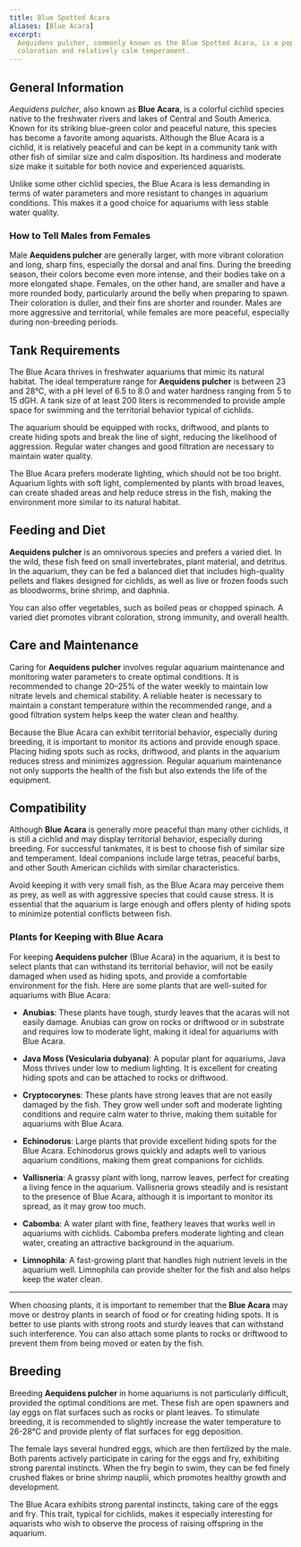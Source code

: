 ```yaml
---
title: Blue Spotted Acara
aliases: [Blue Acara]
excerpt:
  Aequidens pulcher, commonly known as the Blue Spotted Acara, is a popular cichlid species recognized for its vibrant
  coloration and relatively calm temperament.
---
```


## General Information

_Aequidens pulcher_, also known as **Blue Acara**, is a colorful cichlid species native to the freshwater rivers and
lakes of Central and South America. Known for its striking blue-green color and peaceful nature, this species has become
a favorite among aquarists. Although the Blue Acara is a cichlid, it is relatively peaceful and can be kept in a
community tank with other fish of similar size and calm disposition. Its hardiness and moderate size make it suitable
for both novice and experienced aquarists.

Unlike some other cichlid species, the Blue Acara is less demanding in terms of water parameters and more resistant to
changes in aquarium conditions. This makes it a good choice for aquariums with less stable water quality.

### How to Tell Males from Females

Male **Aequidens pulcher** are generally larger, with more vibrant coloration and long, sharp fins, especially the
dorsal and anal fins. During the breeding season, their colors become even more intense, and their bodies take on a more
elongated shape. Females, on the other hand, are smaller and have a more rounded body, particularly around the belly
when preparing to spawn. Their coloration is duller, and their fins are shorter and rounder. Males are more aggressive
and territorial, while females are more peaceful, especially during non-breeding periods.

## Tank Requirements

The Blue Acara thrives in freshwater aquariums that mimic its natural habitat. The ideal temperature range for
**Aequidens pulcher** is between 23 and 28°C, with a pH level of 6.5 to 8.0 and water hardness ranging from 5 to 15 dGH.
A tank size of at least 200 liters is recommended to provide ample space for swimming and the territorial behavior
typical of cichlids.

The aquarium should be equipped with rocks, driftwood, and plants to create hiding spots and break the line of sight,
reducing the likelihood of aggression. Regular water changes and good filtration are necessary to maintain water
quality.

The Blue Acara prefers moderate lighting, which should not be too bright. Aquarium lights with soft light, complemented
by plants with broad leaves, can create shaded areas and help reduce stress in the fish, making the environment more
similar to its natural habitat.

## Feeding and Diet

**Aequidens pulcher** is an omnivorous species and prefers a varied diet. In the wild, these fish feed on small
invertebrates, plant material, and detritus. In the aquarium, they can be fed a balanced diet that includes high-quality
pellets and flakes designed for cichlids, as well as live or frozen foods such as bloodworms, brine shrimp, and daphnia.

You can also offer vegetables, such as boiled peas or chopped spinach. A varied diet promotes vibrant coloration, strong
immunity, and overall health.

## Care and Maintenance

Caring for **Aequidens pulcher** involves regular aquarium maintenance and monitoring water parameters to create optimal
conditions. It is recommended to change 20–25% of the water weekly to maintain low nitrate levels and chemical
stability. A reliable heater is necessary to maintain a constant temperature within the recommended range, and a good
filtration system helps keep the water clean and healthy.

Because the Blue Acara can exhibit territorial behavior, especially during breeding, it is important to monitor its
actions and provide enough space. Placing hiding spots such as rocks, driftwood, and plants in the aquarium reduces
stress and minimizes aggression. Regular aquarium maintenance not only supports the health of the fish but also extends
the life of the equipment.

## Compatibility

Although **Blue Acara** is generally more peaceful than many other cichlids, it is still a cichlid and may display
territorial behavior, especially during breeding. For successful tankmates, it is best to choose fish of similar size
and temperament. Ideal companions include large tetras, peaceful barbs, and other South American cichlids with similar
characteristics.

Avoid keeping it with very small fish, as the Blue Acara may perceive them as prey, as well as with aggressive species
that could cause stress. It is essential that the aquarium is large enough and offers plenty of hiding spots to minimize
potential conflicts between fish.

### Plants for Keeping with Blue Acara

For keeping **Aequidens pulcher** (Blue Acara) in the aquarium, it is best to select plants that can withstand its
territorial behavior, will not be easily damaged when used as hiding spots, and provide a comfortable environment for
the fish. Here are some plants that are well-suited for aquariums with Blue Acara:

- **Anubias**: These plants have tough, sturdy leaves that the acaras will not easily damage. Anubias can grow on rocks
  or driftwood or in substrate and requires low to moderate light, making it ideal for aquariums with Blue Acara.

- **Java Moss (Vesicularia dubyana)**: A popular plant for aquariums, Java Moss thrives under low to medium lighting. It
  is excellent for creating hiding spots and can be attached to rocks or driftwood.

- **Cryptocorynes**: These plants have strong leaves that are not easily damaged by the fish. They grow well under soft
  and moderate lighting conditions and require calm water to thrive, making them suitable for aquariums with Blue Acara.

- **Echinodorus**: Large plants that provide excellent hiding spots for the Blue Acara. Echinodorus grows quickly and
  adapts well to various aquarium conditions, making them great companions for cichlids.

- **Vallisneria**: A grassy plant with long, narrow leaves, perfect for creating a living fence in the aquarium.
  Vallisneria grows steadily and is resistant to the presence of Blue Acara, although it is important to monitor its
  spread, as it may grow too much.

- **Cabomba**: A water plant with fine, feathery leaves that works well in aquariums with cichlids. Cabomba prefers
  moderate lighting and clean water, creating an attractive background in the aquarium.

- **Limnophila**: A fast-growing plant that handles high nutrient levels in the aquarium well. Limnophila can provide
  shelter for the fish and also helps keep the water clean.

---

When choosing plants, it is important to remember that the **Blue Acara** may move or destroy plants in search of food
or for creating hiding spots. It is better to use plants with strong roots and sturdy leaves that can withstand such
interference. You can also attach some plants to rocks or driftwood to prevent them from being moved or eaten by the
fish.

## Breeding

Breeding **Aequidens pulcher** in home aquariums is not particularly difficult, provided the optimal conditions are met.
These fish are open spawners and lay eggs on flat surfaces such as rocks or plant leaves. To stimulate breeding, it is
recommended to slightly increase the water temperature to 26-28°C and provide plenty of flat surfaces for egg
deposition.

The female lays several hundred eggs, which are then fertilized by the male. Both parents actively participate in caring
for the eggs and fry, exhibiting strong parental instincts. When the fry begin to swim, they can be fed finely crushed
flakes or brine shrimp nauplii, which promotes healthy growth and development.

The Blue Acara exhibits strong parental instincts, taking care of the eggs and fry. This trait, typical for cichlids,
makes it especially interesting for aquarists who wish to observe the process of raising offspring in the aquarium.
